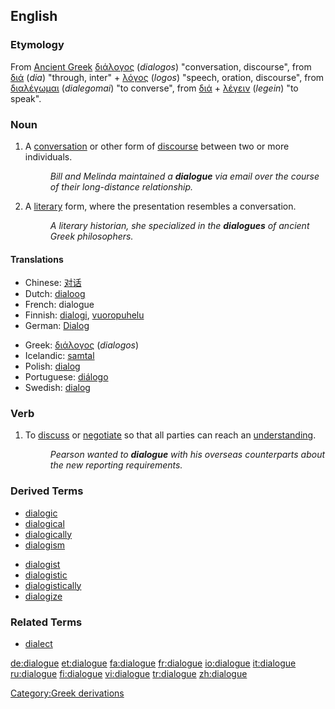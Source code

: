 ==English==

===Etymology===
From [[Ancient Greek]] [[διάλογος]] (''dialogos'') "conversation, discourse",  from [[διά]] (''dia'') "through, inter"  + [[λόγος]] (''logos'') "speech, oration, discourse", from [[διαλέγωμαι]] (''dialegomai'') "to converse", from [[διά]] + [[λέγειν]] (''legein'') "to speak".

===Noun===
{{en-noun}}

# A [[conversation]] or other form of [[discourse]] between two or more individuals.
#:''Bill and Melinda maintained a '''dialogue''' via email over the course of their long-distance relationship.''
# A [[literary]] form, where the presentation resembles a conversation.
#:''A literary historian, she specialized in the '''dialogues''' of ancient Greek philosophers.''

====Translations====
{{top|conversation or other discourse between individuals}}
*Chinese: [[对话]]
*Dutch: [[dialoog]] {{m}}
*French: dialogue {{m}}
*Finnish: [[dialogi]], [[vuoropuhelu]]
*German: [[Dialog]] {{m}}
{{mid}}
*Greek: [[διάλογος]] (''dialogos'')
*Icelandic: [[samtal]] {{n}}
*Polish: [[dialog]] {{m}}
*Portuguese: [[diálogo]]
*Swedish: [[dialog]]
{{bottom}}

{{top|verbal part of a literary or dramatic work}}
{{mid}}
{{bottom}}

{{top|literary form resembing a conversation}}
{{mid}}
{{bottom}}

===Verb===
{{en-verb|dialogu|ing}}

# {{cattag|informal|business}} To [[discuss]] or [[negotiate]] so that all parties can reach an [[understand]]ing.
#:''Pearson wanted to '''dialogue''' with his overseas counterparts about the new reporting requirements.''

===Derived Terms===
{{top2}}
*[[dialogic]]
*[[dialogical]]
*[[dialogically]]
*[[dialogism]]
{{mid2}}
*[[dialogist]]
*[[dialogistic]]
*[[dialogistically]]
*[[dialogize]]
{{bottom2}}

===Related Terms===
*[[dialect]]

[[Category:Greek derivations]]

[[de:dialogue]]
[[et:dialogue]]
[[fa:dialogue]]
[[fr:dialogue]]
[[io:dialogue]]
[[it:dialogue]]
[[ru:dialogue]]
[[fi:dialogue]]
[[vi:dialogue]]
[[tr:dialogue]]
[[zh:dialogue]]